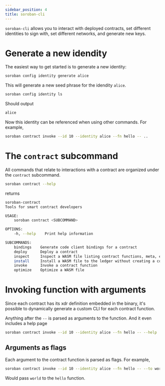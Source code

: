 ```yaml
---
sidebar_position: 4
title: soroban-cli
---
```


`soroban-cli` allows you to interact with deployed contracts, set different identities to sign with, set different networks, and generate new keys.

# Generate a new idendity

The easiest way to get started is to generate a new identity:

```bash
soroban config identity generate alice
```

This will generate a new seed phrase for the idendity `alice`.

```bash
soroban config identity ls
```

Should output

```bash
alice
```

Now this identity can be referenced when using other commands.  For example,

```bash
soroban contract invoke --id 10 --identity alice --fn hello -- ..
```

# The `contract` subcommand

All commands that relate to interactions with a contract are organized under the `contract` subcommand.

```bash
soroban contract --help
```
returns

```bash
soroban-contract 
Tools for smart contract developers

USAGE:
    soroban contract <SUBCOMMAND>

OPTIONS:
    -h, --help    Print help information

SUBCOMMANDS:
    bindings    Generate code client bindings for a contract
    deploy      Deploy a contract
    inspect     Inspect a WASM file listing contract functions, meta, etc
    install     Install a WASM file to the ledger without creating a contract instance
    invoke      Invoke a contract function
    optimize    Optimize a WASM file
```

# Invoking function with arguments

Since each contract has its xdr definition embedded in the binary, it's possible to dynamically generate a custom CLI for each contract function.

Anything after the `--` is parsed as arguments to the function. And it even includes a help page

```bash
soroban contract invoke --id 10 --identity alice --fn hello -- --help
```

## Arguments as flags

Each argument to the contract function is parsed as flags. For example,

```bash
soroban contract invoke --id 10 --identity alice --fn hello -- --to world
```

Would pass `world` to the `hello` function.

